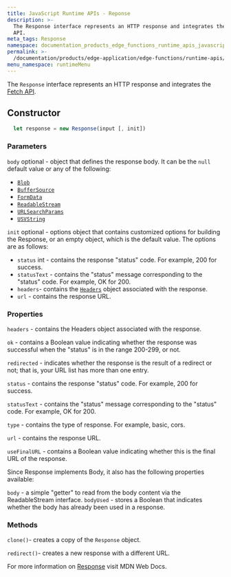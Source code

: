 ```yaml
---
title: JavaScript Runtime APIs - Reponse
description: >-
  The Response interface represents an HTTP response and integrates the Fetch
  API.
meta_tags: Response
namespace: documentation_products_edge_functions_runtime_apis_javascript_response
permalink: >-
  /documentation/products/edge-application/edge-functions/runtime-apis/javascript/response/
menu_namespace: runtimeMenu
---
```


The `Response` interface represents an HTTP response and integrates the [Fetch API](/en/documentation/products/edge-application/edge-functions/runtime-apis/javascript/fetch/).

## Constructor

```js
  let response = new Response(input [, init])
```

### Parameters

`body` optional - object that defines the response body. It can be the `null` default value or any of the following:

- [`Blob`](https://developer.mozilla.org/en-US/docs/Web/API/Blob)
- [`BufferSource`](https://developer.mozilla.org/en-US/docs/Web/API/SourceBuffer)
- [`FormData`](https://developer.mozilla.org/en-US/docs/Web/API/FormData)
- [`ReadableStream`](https://developer.mozilla.org/en-US/docs/Web/API/ReadableStream)
- [`URLSearchParams`](https://developer.mozilla.org/en-US/docs/Web/API/URLSearchParams)
- [`USVString`](https://developer.mozilla.org/en-US/docs/Web/API/USVString)

`init` optional - options object that contains customized options for building the Response, or an empty object, which is the default value. The options are as follows:

- `status` int - contains the response "status" code. For example, 200 for success.
- `statusText` - contains the "status" message corresponding to the "status" code. For example, OK for 200.
- `headers`- contains the [`Headers`](https://developer.mozilla.org/en-US/docs/Web/API/Headers) object  associated with the response.
- `url` - contains the response URL.

### Properties

`headers` - contains the Headers object associated with the response.

`ok` - contains a Boolean value indicating whether the response was successful when the "status" is in the range 200-299, or not.

`redirected` - indicates whether the response is the result of a redirect or not; that is, your URL list has more than one entry.

`status` - contains the response "status" code. For example, 200 for success.

`statusText` - contains the "status" message corresponding to the "status" code. For example, OK for 200.

`type` - contains the type of response. For example, basic, cors.

`url` - contains the response URL.

`useFinalURL` - contains a Boolean value indicating whether this is the final URL of the response.

Since Response implements Body, it also has the following properties available:

`body` - a simple "getter" to read from the body content via the ReadableStream interface.
`bodyUsed` - stores a Boolean that indicates whether the body has already been used in a response.

### Methods

`clone()`- creates a copy of the `Response` object.

`redirect()`- creates a new response with a different URL.

For more information on [Response](https://developer.mozilla.org/en-US/docs/Web/API/Response) visit MDN Web Docs.




